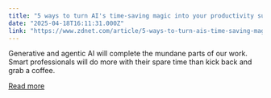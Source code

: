 ```yaml
---
title: "5 ways to turn AI's time-saving magic into your productivity superpower"
date: "2025-04-18T16:11:31.000Z"
link: "https://www.zdnet.com/article/5-ways-to-turn-ais-time-saving-magic-into-your-productivity-superpower/"
---
```


Generative and agentic AI will complete the mundane parts of our work. Smart professionals will do more with their spare time than kick back and grab a coffee.

[Read more](https://www.zdnet.com/article/5-ways-to-turn-ais-time-saving-magic-into-your-productivity-superpower/)
